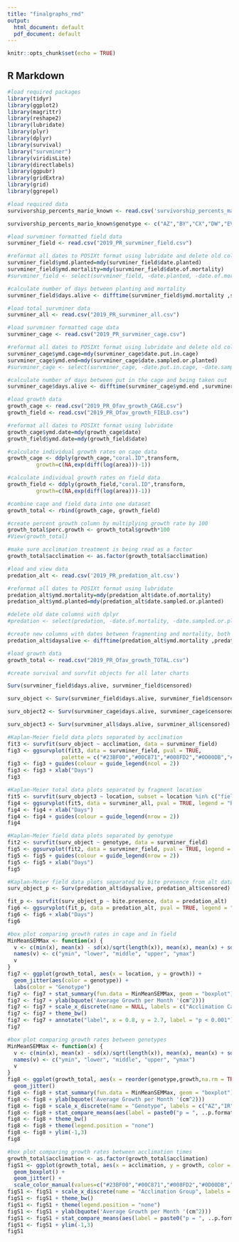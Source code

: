 ```yaml
---
title: "finalgraphs_rmd"
output:
  html_document: default
  pdf_document: default
---
```


```r
knitr::opts_chunk$set(echo = TRUE)
```

## R Markdown

```r
#load required packages
library(tidyr)
library(ggplot2)
library(magrittr)
library(reshape2)
library(lubridate)
library(plyr)
library(dplyr)
library(survival)
library("survminer")
library(viridisLite)
library(directlabels)
library(ggpubr)
library(gridExtra)
library(grid)
library(ggrepel)
```

```r
#load required data
survivorship_percents_mario_known <- read.csv('survivorship_percents_mario_known')

survivorship_percents_mario_known$genotype <- c("AZ","BY","CX","DW","EV","FU","GT","HS","IR","JQ")

#load survminer formatted field data
survminer_field <- read.csv("2019_PR_survminer_field.csv")

#reformat all dates to POSIXt format using lubridate and delete old columns
survminer_field$ymd.planted=mdy(survminer_field$date.planted)
survminer_field$ymd.mortality=mdy(survminer_field$date.of.mortality)
#survminer_field <- select(survminer_field, -date.planted, -date.of.mortality)

#calculate number of days between planting and mortality 
survminer_field$days.alive <- difftime(survminer_field$ymd.mortality ,survminer_field$ymd.planted , units = c("days"))

#load total survminer data
survminer_all <- read.csv("2019_PR_survminer_all.csv")

#load survminer formatted cage data
survminer_cage <- read.csv("2019_PR_survminer_cage.csv")

#reformat all dates to POSIXt format using lubridate and delete old columns
survminer_cage$ymd.cage=mdy(survminer_cage$date.put.in.cage)
survminer_cage$ymd.end=mdy(survminer_cage$date.sampled.or.planted)
#survminer_cage <- select(survminer_cage, -date.put.in.cage, -date.sampled.or.planted)

#calculate number of days between put in the cage and being taken out
survminer_cage$days.alive <- difftime(survminer_cage$ymd.end ,survminer_cage$ymd.cage , units = c("days"))

#load growth data
growth_cage <- read.csv("2019_PR_Ofav_growth_CAGE.csv")
growth_field <- read.csv("2019_PR_Ofav_growth_FIELD.csv")

#reformat all dates to POSIXt format using lubridate
growth_cage$ymd.date=mdy(growth_cage$date)
growth_field$ymd.date=mdy(growth_field$date)

#calculate individual growth rates on cage data
growth_cage <- ddply(growth_cage,"coral.ID",transform,
         growth=c(NA,exp(diff(log(area)))-1))

#calculate individual growth rates on field data
growth_field <- ddply(growth_field,"coral.ID",transform,
         growth=c(NA,exp(diff(log(area)))-1))

#combine cage and field data into one dataset
growth_total <- rbind(growth_cage, growth_field)

#create percent growth column by multiplying growth rate by 100 
growth_total$perc.growth <- growth_total$growth*100
#View(growth_total)

#make sure acclimation treatment is being read as a factor 
growth_total$acclimation <- as.factor(growth_total$acclimation)

#load and view data
predation_alt <- read.csv('2019_PR_predation_alt.csv')

#reformat all dates to POSIXt format using lubridate
predation_alt$ymd.mortality=mdy(predation_alt$date.of.mortality)
predation_alt$ymd.planted=mdy(predation_alt$date.sampled.or.planted)

#delete old date columns with dplyr
#predation <- select(predation, -date.of.mortality, -date.sampled.or.planted)

#create new columns with dates between fragmenting and mortality, both known and assumed
predation_alt$daysalive <- difftime(predation_alt$ymd.mortality ,predation_alt$ymd.planted , units = c("days"))

#load growth data
growth_total <- read.csv("2019_PR_Ofav_growth_TOTAL.csv")
```

```r
#create survival and survfit objects for all later charts

Surv(survminer_field$days.alive, survminer_field$censored)

surv_object <- Surv(survminer_field$days.alive, survminer_field$censored)

surv_object2 <- Surv(survminer_cage$days.alive, survminer_cage$censored)

surv_object3 <- Surv(survminer_all$days.alive, survminer_all$censored)
```


```r
#Kaplan-Meier field data plots separated by acclimation
fit3 <- survfit(surv_object ~ acclimation, data = survminer_field)
fig3 <- ggsurvplot(fit3, data = survminer_field, pval = TRUE, 
                 palette = c("#23BF00","#00C871","#008FD2","#0D00DB","#B900E5"), legend = "bottom", legend.title = "Acclimation Group", legend.labs = c("Group 1: Three Months","Group 2: Two Months","Group 3: One Month","Group 4: Two Weeks","Group 5: No Acclimation")) 
fig3 <- fig3 + guides(colour = guide_legend(ncol = 2))
fig3 <- fig3 + xlab("Days")
fig3
```


```r
#Kaplan-Meier total data plots separated by fragment location
fit5 <- survfit(surv_object3 ~ location, subset = location %in% c("field","cage"), data = survminer_all)
fig4 <- ggsurvplot(fit5, data = survminer_all, pval = TRUE, legend = "bottom", legend.title = "Fragment Location", legend.labs = c("Cage","Outplanting"), xlim = c(0, 85))
fig4 <- fig4 + xlab("Days")
fig4 <- fig4 + guides(colour = guide_legend(nrow = 2))
fig4
```


```r
#Kaplan-Meier field data plots separated by genotype
fit2 <- survfit(surv_object ~ genotype, data = survminer_field)
fig5 <- ggsurvplot(fit2, data = survminer_field, pval = TRUE, legend = "bottom", legend.title = "Genotype", legend.labs = c("AZ","BY","CX","DW","EV","FU","GT","HS","IR","JQ"), xlim = c(0, 85))
fig5 <- fig5 + guides(colour = guide_legend(nrow = 2))
fig5 <- fig5 + xlab("Days")
fig5
```


```r
#Kaplan-Meier field data plots separated by bite presence from alt data
surv_object_p <- Surv(predation_alt$daysalive, predation_alt$censored)

fit_p <- survfit(surv_object_p ~ bite.presence, data = predation_alt)
fig6 <- ggsurvplot(fit_p, data = predation_alt, pval = TRUE, legend = "bottom", legend.title = "Bite Presence", legend.labs = c("No predation", "Predation"), xlim = c(0, 85))
fig6 <- fig6 + xlab("Days")
fig6
```


```r
#box plot comparing growth rates in cage and in field
MinMeanSEMMax <- function(x) {
  v <- c(min(x), mean(x) - sd(x)/sqrt(length(x)), mean(x), mean(x) + sd(x)/sqrt(length(x)), max(x))
  names(v) <- c("ymin", "lower", "middle", "upper", "ymax")
  v
}
fig7 <- ggplot(growth_total, aes(x = location, y = growth)) +
  geom_jitter(aes(color = genotype)) + 
  labs(color = "Genotype")
fig7 <- fig7 + stat_summary(fun.data = MinMeanSEMMax, geom = "boxplot")
fig7 <- fig7 + ylab(bquote('Average Growth per Month '(cm^2)))
fig7 <- fig7 + scale_x_discrete(name = NULL, labels = c("Acclimation Cage","Outplanting"))
fig7 <- fig7 + theme_bw()
fig7 <- fig7 + annotate("label", x = 0.8, y = 2.7, label = "p < 0.001")
fig7
```


```r
#box plot comparing growth rates between genotypes
MinMeanSEMMax <- function(x) {
  v <- c(min(x), mean(x) - sd(x)/sqrt(length(x)), mean(x), mean(x) + sd(x)/sqrt(length(x)), max(x))
  names(v) <- c("ymin", "lower", "middle", "upper", "ymax")
  v
}
fig8 <- ggplot(growth_total, aes(x = reorder(genotype,growth,na.rm = TRUE), y = growth, color = genotype)) +
  geom_jitter() 
fig8 <- fig8 + stat_summary(fun.data = MinMeanSEMMax, geom = "boxplot")
fig8 <- fig8 + ylab(bquote('Average Growth per Month '(cm^2)))
fig8 <- fig8 + scale_x_discrete(name = "Genotype", labels = c("AZ","IR","JQ","EV","GT","CX","DW","BY","FU","HS"))
fig8 <- fig8 + stat_compare_means(aes(label = paste0("p = ", ..p.format..)), label.x = 1, label.y = 250)
fig8 <- fig8 + theme_bw()
fig8 <- fig8 + theme(legend.position = "none")
fig8 <- fig8 + ylim(-1,3)
fig8
```


```r
#box plot comparing growth rates between acclimation times
growth_total$acclimation <- as.factor(growth_total$acclimation)
figS1 <- ggplot(growth_total, aes(x = acclimation, y = growth, color = acclimation)) +
  geom_boxplot() +
  geom_jitter() +
  scale_color_manual(values=c("#23BF00","#00C871","#008FD2","#0D00DB","#B900E5"))
figS1 <- figS1 + scale_x_discrete(name = "Acclimation Group", labels = c("Group 1: Three Months","Group 2: Two Months","Group 3: One Month","Group 4: Two Weeks","Group 5: No Acclimation"))
figS1 <- figS1 + theme_bw()
figS1 <- figS1 + theme(legend.position = "none")
figS1 <- figS1 + ylab(bquote('Average Growth per Month '(cm^2)))
figS1 <- figS1 + stat_compare_means(aes(label = paste0("p = ", ..p.format..)), label.x = 5, label.y = 2.7)
figS1 <- figS1 + ylim(-1,3)
figS1
```
